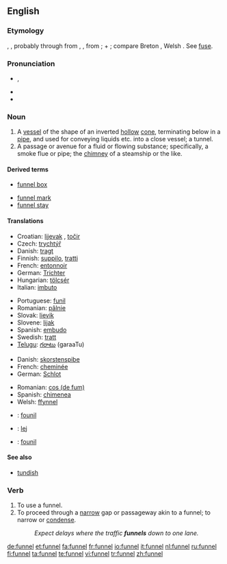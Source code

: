 ==English==
{{wikipedia}}

===Etymology===
{{etyl|ang}} {{term|funel|lang=ang}}, {{term|fonel|lang=ang}}, probably through {{etyl|fro}} from {{etyl|la}}
{{term|fundibulum|lang=la}}, {{term|infundibulum||funnel|lang=la}}, from {{term|infundere||to pour in|lang=la}};
{{term|in||in|lang=la}} + {{term|fundere||to pour|lang=la}}; compare Breton {{term|founil||funnel}}, Welsh {{term|ffynel||air hole, chimney|lang=cy}}. See [[fuse]].

===Pronunciation===
* {{a|UK}} {{IPA|/ˈfʌn.əl/}}, {{SAMPA|/"fVn.@l/}}
* {{audio|en-us-funnel.ogg|Audio (US)}}
* {{rhymes|ʌnəl}}

===Noun===
{{en-noun}}

# A [[vessel]] of the shape of an inverted [[hollow]] [[cone]], terminating below in a [[pipe]], and used for conveying liquids etc. into a close vessel; a tunnel.
# A passage or avenue for a fluid or flowing substance; specifically, a smoke flue or pipe; the [[chimney]] of a steamship or the like.

====Derived terms====
* [[funnel box]]
<!-- (Mining), an apparatus for collecting finely
crushed ore from water. --Knight.
-->
* [[funnel mark]]
* [[funnel stay]]
<!-- (Naut.), one of the ropes or rods steadying a
steamer's funnel.-->

====Translations====
{{trans-top|vessel used to pour liquids}}
* Croatian: [[lijevak]] {{f}}, [[točir]] {{m}}
* Czech: [[trychtýř]] {{m}}
* Danish: [[tragt]] {{c}}
* Finnish: [[suppilo]], [[tratti]]
* French: [[entonnoir]] {{m}}
* German: [[Trichter]] {{m}}
* Hungarian: [[tölcsér]]
* Italian: [[imbuto]] {{m}}
{{trans-mid}}
* Portuguese: [[funil]] {{m}}
* Romanian: [[pâlnie]] {{f}}
* Slovak: [[lievik]] {{m}}
* Slovene: [[lijak]] {{m}}
* Spanish: [[embudo]] {{m}}
* Swedish: [[tratt]] {{c}}
* [[Telugu]]: [[గరాటు]] (garaaTu)
{{trans-bottom}}

{{trans-top|passage or avenue for a fluid or flowing substance}}
* Danish: [[skorstenspibe]] {{c}}
* French: [[cheminée]] {{f}}
* German: [[Schlot]] {{m}}
{{trans-mid}}
* Romanian: [[cos|cos (de fum)]] {{m}}
* Spanish: [[chimenea]] {{f}}
* Welsh: [[ffynnel]] 
{{trans-bottom}}

{{checktrans-top}}
* {{ttbc|Breton}}: [[founil]]
* {{ttbc|Polish}}: [[lej]] {{m}}
* {{ttbc|Provençal}}: [[founil]]
{{checktrans-bottom}}

====See also====
* [[tundish]]

===Verb===
{{en-verb|funnels|[[funnelling]] or [[funneling]]|[[funnelled]] or [[funneled]]|[[funnelled]] or [[funneled]]}}

# To use a funnel.
# To proceed through a [[narrow]] gap or passageway akin to a funnel; to narrow or [[condense]].
#: ''Expect delays where the traffic '''funnels''' down to one lane.''

[[de:funnel]]
[[et:funnel]]
[[fa:funnel]]
[[fr:funnel]]
[[io:funnel]]
[[it:funnel]]
[[nl:funnel]]
[[ru:funnel]]
[[fi:funnel]]
[[ta:funnel]]
[[te:funnel]]
[[vi:funnel]]
[[tr:funnel]]
[[zh:funnel]]